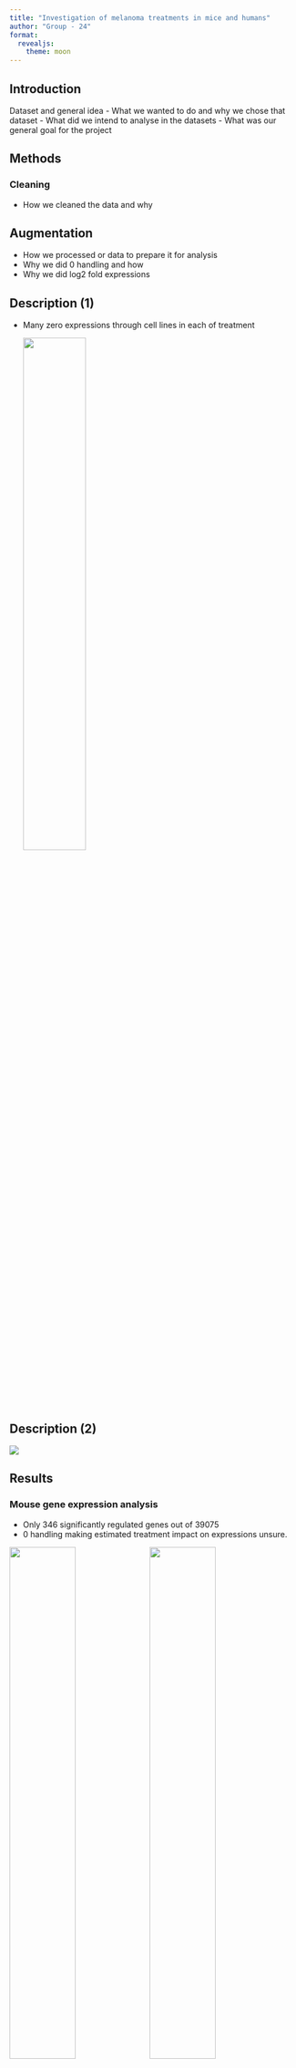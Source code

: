 ```yaml
---
title: "Investigation of melanoma treatments in mice and humans"
author: "Group - 24"
format: 
  revealjs:
    theme: moon
---
```


## Introduction

Dataset and general idea - What we wanted to do and why we chose that dataset - What did we intend to analyse in the datasets - What was our general goal for the project

## Methods

### Cleaning

-   How we cleaned the data and why

## Augmentation

-   How we processed or data to prepare it for analysis
-   Why we did 0 handling and how
-   Why we did log2 fold expressions

## Description (1)

-   Many zero expressions through cell lines in each of treatment

    ![](images/04_key_plot_1-02.png){width="48%"}

## Description (2)

![](images/04_key_plot_2-02.png)

## Results

### Mouse gene expression analysis

-   Only 346 significantly regulated genes out of 39075
-   0 handling making estimated treatment impact on expressions unsure.

![](images/05_key_plot_1.png){width="48%"} ![](images/05_key_plot_2.png){width="48%"}

## Analysis of regulated Mouse genes across the 3 treatments

-   Approximately equal amounts of significantly regulated genes in each treatment

-   However, the overlap is very small

    ![](images/05_key_plot_3-01.png)

## The human Analysis

-   PCA analysis across 18 human cell lines

-   PCA limitations underscore the complexity of gene regulation and its impact on cell line behavior

![](images/06_key_plot_1.png){width="45%"} ![](images/07_key_plot_1.png){width="39%"}

## Discussion

-   Combined investigation across mouse and human melanoma cell lines provided valuable insights into the influences of the studied compounds and treatment effects on their gene expression patterns

-   Future work is needed to better understand the impact of these treatments on gene expression and cellular pathways across different melanoma cells ( selection of other promising cell candidates and compounds)

## References

###### Jo Waaler (2022) Human melanoma cell lines treated with G007-LK. *BioStudies*, E-MTAB-8438. Retrieved from https://www.ebi.ac.uk/biostudies/arrayexpress/studies/E-MTAB-8438

###### Jo Waaler (2021). Mouse melanoma cell line B16-F10 treated with G007-LK. *BioStudies*, E-MTAB-8101. Retrieved from https://www.ebi.ac.uk/biostudies/arrayexpress/studies/E-MTAB-8101

###### Waaler, Jo, et al. "Tankyrase Inhibition Sensitizes Melanoma to PD-1 Immune Checkpoint Blockade in Syngeneic Mouse Models." *Communications Biology*, vol. 3, no. 1, 24 Apr. 2020, <https://doi.org/10.1038%2Fs42003-020-0916-2> Accessed 25 Nov. 2023

###### Martín‐Fernández, Josep Antoni, Javier Palarea‐Albaladejo, and Ricardo Antonio Olea. "Dealing with zeros." *Compositional data analysis: Theory and applications* (2011): 43-58.
